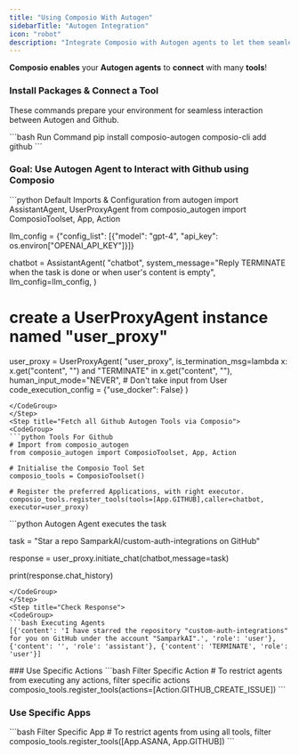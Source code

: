 ```yaml
---
title: "Using Composio With Autogen"
sidebarTitle: "Autogen Integration"
icon: "robot"
description: "Integrate Composio with Autogen agents to let them seamlessly interact with external apps"
---
```


**Composio enables** your **Autogen agents** to **connect** with many **tools**!

### Install Packages & Connect a Tool

These commands prepare your environment for seamless interaction between Autogen and Github.

<CodeGroup>
  ```bash Run Command 
  pip install composio-autogen
  composio-cli add github 
   ```
</CodeGroup>

### Goal: Use Autogen Agent to Interact with Github using Composio

<Steps>

<Step title="Import Base Packages & Create default Autogen Agent">
<CodeGroup>
```python Default Imports & Configuration
from autogen import AssistantAgent, UserProxyAgent
from composio_autogen import ComposioToolset, App, Action

llm_config = {"config_list": [{"model": "gpt-4", "api_key": os.environ["OPENAI_API_KEY"]}]}

chatbot = AssistantAgent(
    "chatbot",
    system_message="Reply TERMINATE when the task is done or when user's content is empty",
    llm_config=llm_config,
)

# create a UserProxyAgent instance named "user_proxy"
user_proxy = UserProxyAgent(
    "user_proxy",
    is_termination_msg=lambda x: x.get("content", "") and "TERMINATE" in x.get("content", ""),
    human_input_mode="NEVER", # Don't take input from User
    code_execution_config = {"use_docker": False}
)
```
</CodeGroup>
</Step>
<Step title="Fetch all Github Autogen Tools via Composio">
<CodeGroup>
```python Tools For Github
# Import from composio_autogen
from composio_autogen import ComposioToolset, App, Action

# Initialise the Composio Tool Set
composio_tools = ComposioToolset()

# Register the preferred Applications, with right executor. 
composio_tools.register_tools(tools=[App.GITHUB],caller=chatbot, executor=user_proxy)

```
</CodeGroup>
</Step>
<Step title="Execute the Task via Agent">
<CodeGroup>
```python Autogen Agent executes the task

task = "Star a repo SamparkAI/custom-auth-integrations on GitHub"

response = user_proxy.initiate_chat(chatbot,message=task)

print(response.chat_history)
```
</CodeGroup>
</Step>
<Step title="Check Response">
<CodeGroup>
```bash Executing Agents
[{'content': 'I have starred the repository "custom-auth-integrations" for you on GitHub under the account "SamparkAI".', 'role': 'user'}, 
{'content': '', 'role': 'assistant'}, {'content': 'TERMINATE', 'role': 'user'}]
```

</CodeGroup>

</Step>
</Steps>
### Use Specific Actions
<CodeGroup>
```bash Filter Specific Action
# To restrict agents from executing any actions, filter specific actions
composio_tools.register_tools(actions=[Action.GITHUB_CREATE_ISSUE])
```
</CodeGroup>

### Use Specific Apps

<CodeGroup>
  ```bash Filter Specific App # To restrict agents from using all tools, filter
  composio_tools.register_tools([App.ASANA, App.GITHUB]) 
  ```
</CodeGroup>
